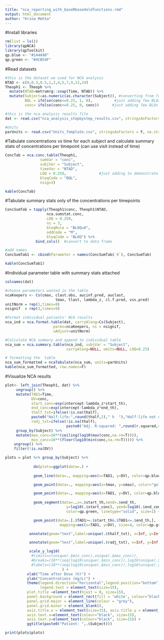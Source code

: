 ```yaml
---
title: "nca_reporting_with_baseRbasedoldfunctions.rmd"
output: html_document
author: "Krina Mehta"
---
```


#Install libraries
```r
rm(list = ls())
library(qpNCA)
library(qpToolkit)
qp.blue <- "#144A90"
qp.green <- "#4CB54F"
```

#Read datasets 
```r
#this is the dataset we used for NCA analysis
NTAD <- c(0,0.3,0.5,1,2,4,5,7,9,12,24)
Theoph1 <- Theoph %>% 
  mutate(NTAD=metrumrg::snap(Time, NTAD)) %>%
  mutate(Subject=as.numeric(as.character(Subject)), #converting from factor to numeric
         BQL = ifelse(conc<=0.25, 1, 0),          #just adding few BLQs to demonstrate functionality
         conc= ifelse(conc<=0.25, 0, conc))      #just adding few BLQs to demonstrate functionality

#this is the nca analysis results file
dat <- read.csv("nca_analysis_stepbystep_results.csv", stringsAsFactors = F, na.strings = "NA")

#Units 
parUnits <- read.csv("Units_Template.csv", stringsAsFactors = F, na.strings = "")
```

#Tabulate concentrations vs time for each subject and calculate summary stats of concentrations per timepoint (can use visit instead of time)
```r
ConcTab = nca.conc.table(Theoph1, 
                sumVar = "conc",         
                subjVar = "Subject",      
                timeVar = "NTAD",
                LOQ = 0.250,               #just adding to demonstrate functionality
                bloqCode = "BQL",    
                nsig=3) 

kable(ConcTab)
```

#Tabulate summary stats only of the concentrations per timepoints
```r
ConcSumTab = tapply(Theoph1$conc, Theoph1$NTAD, 
                   nca.sumstat.conc,
                   LOQ = 0.250,               
                   ns = 3,
                   bloqRule = "BLOQ=0",
                   oddCode = "M", 
                   bloqCode = "BLOQ") %>% 
              bind_cols()  #convert to data frame

#add names 
ConcSumTab1 <- cbind(Parameter = names(ConcSumTab$`0`), ConcSumTab)

kable(ConcSumTab1)
```

#Individual parameter table with summary stats attached
```r

colnames(dat)

#choose parameters wanted in the table
ncaKeepers <- Cs(cmax, clast.obs, aucinf.pred, auclast, 
                       tmax, tlast, lambda_z, cl.f.pred, vss.pred)
unitNorm = rep(1,times=9)
nsignif  = rep(3,times=9)

#Format individual patients' NCA results
nca_ind = nca.format.table(dat, carryAlong=Cs(Subject), 
                      parms=ncaKeepers, ns = nsignif, 
                      uAdjust=unitNorm)

#Calculate NCA summary and append to individual table
nca_sum = nca.summary.table(nca_ind, subjVar = "Subject", 
                            carryAlong=NULL, omits=NULL, LOQ=0.25)

# formatting the  table
nca_sum_formatted = ncaTabulate(nca_sum, units=parUnits) 
kable(nca_sum_formatted, row.names=F)
```

#Visualize NCA results
```r
plot<- left_join(Theoph1, dat) %>%
     ungroup() %>%
     mutate(TAD1=Time,
            DV=conc,
            start_conc=exp(intercept-lambda_z*start_th),
            end_conc=exp(intercept-lambda_z*end_th),
            thalf_txt=ifelse(!is.na(thalf),
            paste0("Half-life:",round(thalf,2)," h  "),"Half-life not calculated  "),
            radj_txt=ifelse(!is.na(thalf),
                            paste0("Adj. R-squared: ",round(r.squared,4),"  ")," ")) %>%
     group_by(Subject) %>%
     mutate(max_conc=10**(ceiling(log10(max(conc,na.rm=T)))),
            min_conc=10**(floor(log10(min(conc,na.rm=T))))) %>%
    ungroup() %>%
    filter(!is.na(DV))

plots = plot %>% group_by(Subject) %>% 
  
             do(plots=ggplot(data=.) +
                                
             geom_line(data=., mapping=aes(x=TAD1, y=DV), color=qp.blue) +

             geom_point(data=., mapping=aes(x=tmax, y=cmax), color="gold3", size=6) +

             geom_point(data=., mapping=aes(x=TAD1, y=DV), color=qp.blue, size=4) +
               
             geom_segment(data=.,x=.$start_th,xend=.$end_th,
                            y=log10(.$start_conc), yend=log10(.$end_conc),
                            color=qp.green, linetype="solid", size=1) +

             geom_point(data=.[.$TAD1>=.$start_th&.$TAD1<=.$end_th,], 
                         mapping=aes(x=TAD1, y=DV), size=4, color=qp.green) +

           annotate(geom="text",label=unique(.$thalf_txt), x=Inf, y=Inf, hjust=1, vjust=2) +

           annotate(geom="text",label=unique(.$radj_txt), x=Inf, y=Inf, hjust=1, vjust=4) +

           scale_y_log10(
            #limits=c(unique(.$min_conc),unique(.$max_conc)),
            #breaks=(10**(seq(log10(unique(.$min_conc)),log10(unique(.$max_conc))))),
            #labels=(10**(seq(log10(unique(.$min_conc)),log10(unique(.$max_conc)))))
                          ) + 
          xlab("Time after Dose (h)") +
          ylab("Concentrations (mg/L)") +
          theme(legend.direction="horizontal",legend.position="bottom", aspect.ratio=0.4,
                legend.text = element_text(size=15),
          plot.title =element_text(hjust = 0, size=15), 
          panel.background = element_rect(fill = 'white', colour="black"),
          panel.grid.major = element_line(colour = "grey"), 
          panel.grid.minor = element_blank(),
          axis.title.x = element_text(size=15), axis.title.y = element_text(size=15),
          axis.text.x=element_text(colour="black", size=15),
          axis.text.y=element_text(colour="black", size=15)) +
          ggtitle(paste0("Patient: ",.$Subject)))

print(plots$plots)

```

